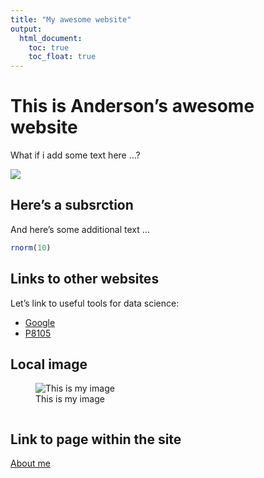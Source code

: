 ```yaml
---
title: "My awesome website"
output: 
  html_document:
    toc: true
    toc_float: true
---
```


# This is Anderson's awesome website

What if i add some text here ...?

![](https://media.giphy.com/media/drXGoW1iudhKw/giphy.gif)

## Here's a subsrction

And here's some additional text ...

```r
rnorm(10)
```

## Links to other websites

Let's link to useful tools for data science:

* [Google](https://www.google.com)
* [P8105](https://p8105.com)

## Local image

![This is my image](images/image1.jpeg)

<!-- you can use html like this: <img scr='images/image1.jpeg' style='width:75%'> -->

<center>
<img scr='images/image1.jpeg' style='width:75%'>
</center>

## Link to page within the site

[About me](about.html)


